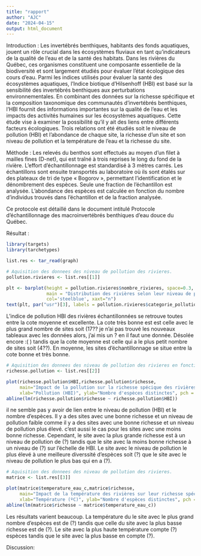 ```yaml
---
title: "rapport"
author: "AJC"
date: "2024-04-15"
output: html_document
---
```


Introduction : 
Les invertébrés benthiques, habitants des fonds aquatiques, jouent un rôle crucial dans les écosystèmes fluviaux en tant qu'indicateurs de la qualité de l'eau et de la santé des habitats. Dans les rivières du Québec, ces organismes constituent une composante essentielle de la biodiversité et sont largement étudiés pour évaluer l'état écologique des cours d'eau. Parmi les indices utilisés pour évaluer la santé des écosystèmes aquatiques, l'Indice biotique d’Hilsenhoff (HBI) est basé sur la sensibilité des invertébrés benthiques aux perturbations environnementales. En combinant des données sur la richesse spécifique et la composition taxonomique des communautés d'invertébrés benthiques, l'HBI fournit des informations importantes sur la qualité de l'eau et les impacts des activités humaines sur les écosystèmes aquatiques. Cette étude vise à examiner la possibilité qu'il y ait des liens entre différents facteurs écologiques. Trois relations ont été étudiés soit le niveau de pollution (HBI) et l'abondance de chaque site, la richesse d'un site et son niveau de pollution et la température de l'eau et la richesse du site. 

Méthode : 
Les relevés du benthos sont effectués au moyen d'un filet à mailles fines (D-net), qui est traîné à trois reprises le long du fond de la rivière. L'effort d'échantillonnage est standardisé à 3 mètres carrés. Les échantillons sont ensuite transportés au laboratoire où ils sont étalés sur des plateaux de tri de type « Bogorov », permettant l'identification et le dénombrement des espèces. Seule une fraction de l'échantillon est analysée. L'abondance des espèces est calculée en fonction du nombre d'individus trouvés dans l'échantillon et de la fraction analysée.

Ce protocole est détaillé dans le document intitulé Protocole d’échantillonnage des macroinvertébrés benthiques d’eau douce du Québec.

Résultat :
```r
library(targets)
library(tarchetypes)
```

```r
list.res <- tar_read(graph)
```

```r
# Aquisition des donnees des niveau de pollution des rivieres.
pollution.rivieres <- list.res[[1]]

plt <- barplot(height = pollution.rivieres$nombre_rivieres, space=0.3,
               main = "Distribution des rivières selon leur niveau de pollution",
               col='steelblue', xaxt="n")
text(plt, par("usr")[3], labels = pollution.rivieres$categorie_pollution, srt = 35, adj = c(1.1,1.1), xpd = TRUE, cex=0.7)
```
L'indice de pollution HBI des rivières échantillonnées se retrouve toutes entre la cote moyenne et excellente. La cote très bonne est est celle avec le plus grand nombre de sites soit (17?? je n'ai pas trouvé les nouveaux tableaux avec les données alors, j'ai mis un ? en il faut une donnée. Désolée encore :( ) tandis que la cote moyenne est celle qui a le plus petit nombre de sites soit (4??). En moyenne, les sites d'échantillonnage se situe entre la cote bonne et très bonne. 
```r
# Aquisition des donnees des niveau de pollution des rivieres en fonction sa richeese.
richesse.pollution <- list.res[[2]]

plot(richesse.pollution$HBI,richesse.pollution$richesse,
     main="Impact de la pollution sur la richesse spécique des rivières",
     xlab="Pollution (HBI)", ylab="Nombre d'espèces distinctes", pch = 19, col='steelblue')
abline(lm(richesse.pollution$richesse ~ richesse.pollution$HBI))
```
il ne semble pas y avoir de lien entre le niveau de pollution (HBI) et le nombre d'espèces. Il y a des sites avec une bonne richesse et un niveau de pollution faible comme il y a des sites avec une bonne richesse et un niveau de pollution plus élevé. c'est aussi le cas pour les sites avec une moins bonne richesse. Cependant, le site avec la plus grande richesse est à un niveau de pollution de (?) tandis que le site avec la moins bonne richesse à un niveau de (?) sur l'échelle de HBI. Le site avec le niveau de pollution le plus élevé à une meilleure diverssité d'espèces soit (?) que le site avec le niveau de pollution le plus bas qui en a (?).
```r
# Aquisition des donnees des niveau de pollution des rivieres.
matrice <- list.res[[3]]

plot(matrice$temperature_eau_c,matrice$richesse,
     main="Impact de la température des rivières sur leur richesse spécique",
     xlab="Température (ºC)", ylab="Nombre d'espèces distinctes", pch = 19, col='steelblue')
abline(lm(matrice$richesse ~ matrice$temperature_eau_c))
```
Les résultats varient beaucoup. La température du le site avec le plus grand nombre d'espèces est de (?) tandis que celle du site avec la plus basse richesse est de (?). Le site avec la plus haute température compte (?) espèces tandis que le site avec la plus basse en compte (?).

Discussion:


